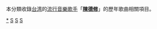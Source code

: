 本分類收錄[[台湾|台湾]]的[[流行音樂歌手|流行音樂歌手]]「'''[[陳德修|陳德修]]'''」的歷年歌曲相關項目。

[[Category:陳德修|*]]
[[Category:各演出者歌曲|S]]
[[Category:臺灣流行歌曲|S]]
[[Category:華語流行歌曲|S]]